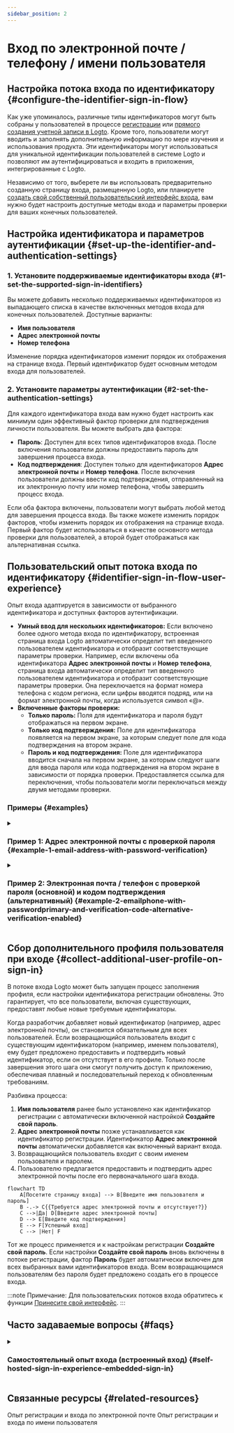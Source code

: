 ```yaml
---
sidebar_position: 2
---
```


# Вход по электронной почте / телефону / имени пользователя

## Настройка потока входа по идентификатору \{#configure-the-identifier-sign-in-flow}

Как уже упоминалось, различные типы идентификаторов могут быть собраны у пользователей в процессе [регистрации](/end-user-flows/sign-up-and-sign-in/sign-up) или [прямого создания учетной записи в Logto](/user-management/manage-users#add-users). Кроме того, пользователи могут вводить и заполнять дополнительную информацию по мере изучения и использования продукта. Эти идентификаторы могут использоваться для уникальной идентификации пользователей в системе Logto и позволяют им аутентифицироваться и входить в приложения, интегрированные с Logto.

Независимо от того, выберете ли вы использовать предварительно созданную страницу входа, размещенную Logto, или планируете [создать свой собственный пользовательский интерфейс входа](/customization#custom-ui), вам нужно будет настроить доступные методы входа и параметры проверки для ваших конечных пользователей.

## Настройка идентификатора и параметров аутентификации \{#set-up-the-identifier-and-authentication-settings}

### 1. Установите поддерживаемые идентификаторы входа \{#1-set-the-supported-sign-in-identifiers}

Вы можете добавить несколько поддерживаемых идентификаторов из выпадающего списка в качестве включенных методов входа для конечных пользователей. Доступные варианты:

- **Имя пользователя**
- **Адрес электронной почты**
- **Номер телефона**

Изменение порядка идентификаторов изменит порядок их отображения на странице входа. Первый идентификатор будет основным методом входа для пользователей.

### 2. Установите параметры аутентификации \{#2-set-the-authentication-settings}

Для каждого идентификатора входа вам нужно будет настроить как минимум один эффективный фактор проверки для подтверждения личности пользователя. Вы можете выбрать два фактора:

- **Пароль**: Доступен для всех типов идентификаторов входа. После включения пользователи должны предоставить пароль для завершения процесса входа.
- **Код подтверждения**: Доступен только для идентификаторов **Адрес электронной почты** и **Номер телефона**. После включения пользователи должны ввести код подтверждения, отправленный на их электронную почту или номер телефона, чтобы завершить процесс входа.

Если оба фактора включены, пользователи могут выбрать любой метод для завершения процесса входа. Вы также можете изменить порядок факторов, чтобы изменить порядок их отображения на странице входа. Первый фактор будет использоваться в качестве основного метода проверки для пользователей, а второй будет отображаться как альтернативная ссылка.

## Пользовательский опыт потока входа по идентификатору \{#identifier-sign-in-flow-user-experience}

Опыт входа адаптируется в зависимости от выбранного идентификатора и доступных факторов аутентификации.

- **Умный ввод для нескольких идентификаторов:**
  Если включено более одного метода входа по идентификатору, встроенная страница входа Logto автоматически определит тип введенного пользователем идентификатора и отобразит соответствующие параметры проверки. Например, если включены оба идентификатора **Адрес электронной почты** и **Номер телефона**, страница входа автоматически определит тип введенного пользователем идентификатора и отобразит соответствующие параметры проверки. Она переключается на формат номера телефона с кодом региона, если цифры вводятся подряд, или на формат электронной почты, когда используется символ «@».
- **Включенные факторы проверки:**
  - **Только пароль:** Поля для идентификатора и пароля будут отображаться на первом экране.
  - **Только код подтверждения:** Поле для идентификатора появляется на первом экране, за которым следует поле для кода подтверждения на втором экране.
  - **Пароль и код подтверждения:** Поле для идентификатора вводится сначала на первом экране, за которым следуют шаги для ввода пароля или кода подтверждения на втором экране в зависимости от порядка проверки. Предоставляется ссылка для переключения, чтобы пользователи могли переключаться между двумя методами проверки.

### Примеры \{#examples}

<details>
  <summary>

### Пример 1: Адрес электронной почты с проверкой пароля \{#example-1-email-address-with-password-verification}

</summary>

Добавьте **Адрес электронной почты** в качестве идентификатора входа и включите фактор **Пароль** для проверки.

![Адрес электронной почты с проверкой пароля](./assets/sign-in-email-password.png)

</details>

<details>
  <summary>

### Пример 2: Электронная почта / телефон с проверкой пароля (основной) и кодом подтверждения (альтернативный) \{#example-2-emailphone-with-passwordprimary-and-verification-code-alternative-verification-enabled}

</summary>

Добавьте оба идентификатора **Адрес электронной почты** и **Номер телефона** в качестве идентификаторов входа.
Включите факторы **Пароль** и **Код подтверждения** для обоих идентификаторов.

![Электронная почта / телефон с проверкой пароля и кодом подтверждения](./assets/sign-in-email-phone-password-verification-code.png)

</details>

## Сбор дополнительного профиля пользователя при входе \{#collect-additional-user-profile-on-sign-in}

В потоке входа Logto может быть запущен процесс заполнения профиля, если настройки идентификатора регистрации обновлены. Это гарантирует, что все пользователи, включая существующих, предоставят любые новые требуемые идентификаторы.

Когда разработчик добавляет новый идентификатор (например, адрес электронной почты), он становится обязательным для всех пользователей. Если возвращающийся пользователь входит с существующим идентификатором (например, именем пользователя), ему будет предложено предоставить и подтвердить новый идентификатор, если он отсутствует в его профиле. Только после завершения этого шага они смогут получить доступ к приложению, обеспечивая плавный и последовательный переход к обновленным требованиям.

Разбивка процесса:

1. **Имя пользователя** ранее было установлено как идентификатор регистрации с автоматически включенной настройкой **Создайте свой пароль**.
2. **Адрес электронной почты** позже устанавливается как идентификатор регистрации. Идентификатор **Адрес электронной почты** автоматически добавляется как включенный вариант входа.
3. Возвращающийся пользователь входит с своим именем пользователя и паролем.
4. Пользователю предлагается предоставить и подтвердить адрес электронной почты после его первоначального шага входа.

```mermaid
flowchart TD
    A[Посетите страницу входа] --> B[Введите имя пользователя и пароль]
    B -.-> C{{Требуется адрес электронной почты и отсутствует?}}
    C -->|Да| D[Введите адрес электронной почты]
    D --> E[Введите код подтверждения]
    E --> F[Успешный вход]
    C --> |Нет| F
```

Тот же процесс применяется и к настройкам регистрации **Создайте свой пароль**. Если настройки **Создайте свой пароль** вновь включены в потоке регистрации, фактор **Пароль** будет автоматически включен для всех выбранных вами идентификаторов входа. Всем возвращающимся пользователям без пароля будет предложено создать его в процессе входа.

:::note
Примечание: Для пользовательских потоков входа обратитесь к функции [Принесите свой интерфейс](/customization/bring-your-ui/).
:::

## Часто задаваемые вопросы \{#faqs}

<details>
  <summary>

### Самостоятельный опыт входа (встроенный вход) \{#self-hosted-sign-in-experience-embedded-sign-in}

</summary>

Logto в настоящее время не поддерживает безголовый API для входа и регистрации. Однако вы можете использовать нашу функцию [Принесите свой интерфейс](/customization/bring-your-ui/), чтобы загрузить свою пользовательскую форму входа в Logto. Мы также поддерживаем несколько параметров входа, которые вы можете использовать для предварительного заполнения формы входа идентификатором пользователя, собранным из вашего приложения, или для прямого входа с помощью стороннего социального или корпоративного провайдера SSO. Узнайте больше в разделе [Параметры аутентификации](/end-user-flows/authentication-parameters/).

</details>

## Связанные ресурсы \{#related-resources}

<Url href="https://www.youtube.com/watch?v=64rBXpWbScc">
  Опыт регистрации и входа по электронной почте
</Url>

<Url href="https://www.youtube.com/watch?v=chQxCJX6e6w">
  Опыт регистрации и входа по имени пользователя
</Url>
